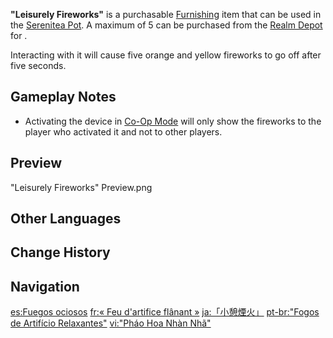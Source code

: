 {{See Also|"Slumbering Fireworks"}}
{{Furnishing Infobox
|id             = 373136
|image          = Item Leisurely Fireworks.png
|category       = Landscape
|subcategory    = Special Object
|quality        = 4
|adeptal_energy = 90
|load           = 400
|reduced_load   = 400
|description    = A delicate "Launch Tube" with an exquisite design. It is indeed one of the best gifts for the people of [[Liyue]]. The "Launch Tube" is filled with firework beads carefully pre-made by craftsmen, and can be set off with a simple operation.<br>Some Liyue people believe that "there is no need to wait for a feast or a festival, you can set off fireworks when you feel like it, you don't have to be restricted by certain rules." After all, watching fireworks is a means of relaxation. It is said that the [[Beidou|captain]] of [[the Crux Fleet]] would occasionally set off fireworks with a specific pattern when the fleet was at anchor to boost the morale of the crew. If necessary, this Launch Tube can also be used as a flare launcher.
|mention        = Beidou;The Crux
|source1        = [[Realm Depot]]
|interaction    = Fireworks
|limited        = 1
}}
'''"Leisurely Fireworks"''' is a purchasable [[Furnishing]] item that can be used in the [[Serenitea Pot]]. A maximum of 5 can be purchased from the [[Realm Depot]] for {{Item|Realm Currency|24|x=100}}.

Interacting with it will cause five orange and yellow fireworks to go off after five seconds.

==Gameplay Notes==
* Activating the device in [[Co-Op Mode]] will only show the fireworks to the player who activated it and not to other players.

==Preview==
<gallery>
"Leisurely Fireworks" Preview.png
</gallery>

==Other Languages==
{{Other Languages
|en      = "Leisurely Fireworks"
|zhs     = 「暇憩焰火」
|zhs_rm  = "Xiá qì yànhuǒ"
|zht     = 「暇憩焰火」
|zht_rm  = "Xiá qì yànhuǒ"
|zh_tl   = 
|ja      = 「小憩煙火」
|ja_rm   = "Shoukei Enka"
|ja_tl   = 
|ko      = 「휴식의 불꽃」
|ko_rm   = "Hysik-ui Bulkkot"
|ko_tl   = "Firework of Relaxation"
|es      = Fuegos ociosos
|es_tl   = Idle Fires
|fr      = «&nbsp;Feu d'artifice flânant&nbsp;»
|fr_tl   = "Wandering Firework"
|ru      = «Досужие фейерверки»
|ru_tl   = "Leisurely Fireworks"
|th      = "ดอกไม้ไฟแสนสบาย"
|th_rm   = "Dokmaifai Saen Sabai"
|th_tl   = 
|vi      = "Pháo Hoa Nhàn Nhã"
|vi_tl   = 
|de      = „Gemütliches Feuerwerk“
|de_tl   = "Cozy Fireworks"
|id      = "Kembang Api di Waktu Santai"
|id_tl   = "Fireworks in Leisure Time"
|pt      = "Fogos de Artifício Relaxantes"
|pt_tl   = 
|tr      = "Havai Fişek Eğlencesi"
|tr_tl   = "Firework Festivity"
|it      = Fuochi d'artificio di piacere
|it_tl   = Leisure Fireworks
}}

==Change History==
{{Change History|2.6}}

==Navigation==
{{Furnishing Navbox|exterior}}

[[es:Fuegos ociosos]]
[[fr:« Feu d'artifice flânant »]]
[[ja:「小憩煙火」]]
[[pt-br:"Fogos de Artifício Relaxantes"]]
[[vi:"Pháo Hoa Nhàn Nhã"]]